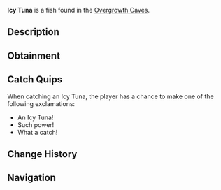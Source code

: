 {{FishInfobox
|image          = Icy Tuna.png
|rarity         = Rare
|sea            = First Sea
|location       = [[Overgrowth Caves]]
|sublocation    = 
|sources        = Fishing Rod
|radar_location = 
|xp             = 250
|weather        = 
|time           = 
|season         = Winter
|bait           = Fish Head
|base_weight    = 25
|base_value     = 600
|weight_range   = 15
|base_chance    = 25
|base_resil     = 45
}}
'''Icy Tuna''' is a {{Rarity|Rare}} fish found in the [[Overgrowth Caves]].

== Description ==
{{Description|A powerful tuna with fins edged in crystalline ice and a frost-covered body.|Bestiary Entry}}

== Obtainment ==
{{Description|Patrols the cave's larger water chambers.|Bestiary Hint}}
{{Fish Availability|
Overgrowth Caves
|top_rods      = 
Leviathan's Fang Rod\221453.23\127899.29;
Trident Rod\210134.57\124612.92;
Krampus's Rod\199220.94\195955.16;
Free Spirit Rod\196712.95\116653.7;
Magma Rod\189067.18\185967.85;
Plastic Rod\174140.83\171286.18;
Fast Rod\158519.5\195251.31;
Fischer's Rod\146535.62\180490.54;
Adventurer's Rod\144755.83\178298.35;
Flimsy Rod\126816.08\151811.72;
Buddy Bond Rod\129361.76\164738.45;
No-Life Rod\172656.67\111247.15;
Seraphic Rod\166953.98\105274.47;
Ethereal Prism Rod\165511.67\110890.36;
Rod Of The Forgotten Fang\158557.62\95974.89;
Challenger's Rod\156554.87\96343.55;
Rod Of The Exalted One\145274.82\85173.99;
Zeus Rod\144643.19\89367.22;
Verdant Shear Rod\143659.38\89381.62;
Rod Of The Depths\143636.93\86994.09;
Blazebringer Rod\137342.51\84402.75;
Depthseeker Rod\132573.84\84244.54;
Volcanic Rod\122654.6\78999.18;
Avalanche Rod\119751.73\75078.76;
Steady Rod\49614.4\31388.04
|recommended   = Trident Rod
}}

== Catch Quips ==
When catching an Icy Tuna, the player has a chance to make one of the following exclamations:
* An Icy Tuna!
* Such power!
* What a catch!

== Change History ==
{{Change History|{{subst:Current Version}}}}

== Navigation ==
{{Fish Navbox|Overgrowth Caves}}